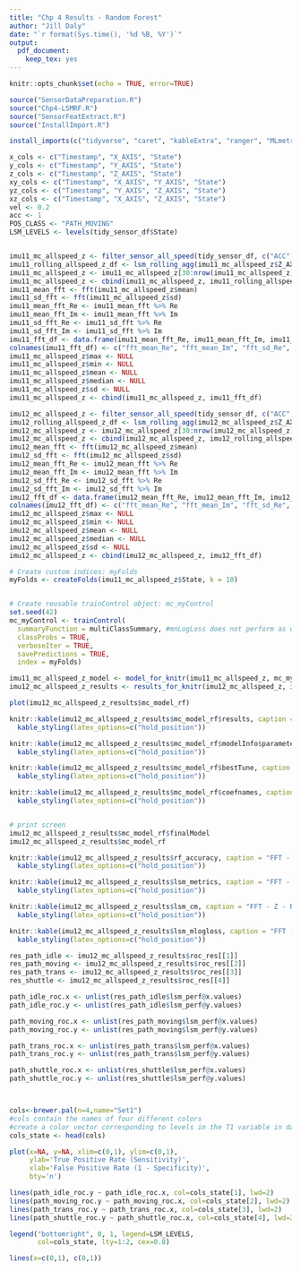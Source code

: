 ```yaml
---
title: "Chp 4 Results - Random Forest"
author: "Jill Daly"
date: "`r format(Sys.time(), '%d %B, %Y')`"
output:  
  pdf_document: 
    keep_tex: yes
---
```


```r
knitr::opts_chunk$set(echo = TRUE, error=TRUE)
```

```r
source("SensorDataPreparation.R")
source("Chp4-LSMRF.R")
source("SensorFeatExtract.R")
source("InstallImport.R")

install_imports(c("tidyverse", "caret", "kableExtra", "ranger", "MLmetrics", "RANN", "pROC", "gtable", "grid", "gridExtra", "RColorBrewer"))

```

```r
x_cols <- c("Timestamp", "X_AXIS", "State")
y_cols <- c("Timestamp", "Y_AXIS", "State")
z_cols <- c("Timestamp", "Z_AXIS", "State")
xy_cols <- c("Timestamp", "X_AXIS", "Y_AXIS", "State")
yz_cols <- c("Timestamp", "Y_AXIS", "Z_AXIS", "State")
xz_cols <- c("Timestamp", "X_AXIS", "Z_AXIS", "State")
vel <- 0.2
acc <- 1  
POS_CLASS <- "PATH_MOVING"
LSM_LEVELS <- levels(tidy_sensor_df$State)


imu11_mc_allspeed_z <- filter_sensor_all_speed(tidy_sensor_df, c("ACC", "MAG"), "IMU11", z_cols)
imu11_rolling_allspeed_z_df <- lsm_rolling_agg(imu11_mc_allspeed_z$Z_AXIS)
imu11_mc_allspeed_z <- imu11_mc_allspeed_z[30:nrow(imu11_mc_allspeed_z), c("Timestamp", "State")]
imu11_mc_allspeed_z <- cbind(imu11_mc_allspeed_z, imu11_rolling_allspeed_z_df)
imu11_mean_fft <- fft(imu11_mc_allspeed_z$mean)
imu11_sd_fft <- fft(imu11_mc_allspeed_z$sd)
imu11_mean_fft_Re <- imu11_mean_fft %>% Re
imu11_mean_fft_Im <- imu11_mean_fft %>% Im
imu11_sd_fft_Re <- imu11_sd_fft %>% Re
imu11_sd_fft_Im <- imu11_sd_fft %>% Im
imu11_fft_df <- data.frame(imu11_mean_fft_Re, imu11_mean_fft_Im, imu11_sd_fft_Re, imu11_sd_fft_Im)
colnames(imu11_fft_df) <- c("fft_mean_Re", "fft_mean_Im", "fft_sd_Re", "fft_sd_Im")
imu11_mc_allspeed_z$max <- NULL
imu11_mc_allspeed_z$min <- NULL
imu11_mc_allspeed_z$mean <- NULL
imu11_mc_allspeed_z$median <- NULL
imu11_mc_allspeed_z$sd <- NULL
imu11_mc_allspeed_z <- cbind(imu11_mc_allspeed_z, imu11_fft_df)

imu12_mc_allspeed_z <- filter_sensor_all_speed(tidy_sensor_df, c("ACC", "MAG"), "IMU12", z_cols)
imu12_rolling_allspeed_z_df <- lsm_rolling_agg(imu12_mc_allspeed_z$Z_AXIS)
imu12_mc_allspeed_z <- imu12_mc_allspeed_z[30:nrow(imu12_mc_allspeed_z), c("Timestamp", "State")]
imu12_mc_allspeed_z <- cbind(imu12_mc_allspeed_z, imu12_rolling_allspeed_z_df)
imu12_mean_fft <- fft(imu12_mc_allspeed_z$mean)
imu12_sd_fft <- fft(imu12_mc_allspeed_z$sd)
imu12_mean_fft_Re <- imu12_mean_fft %>% Re
imu12_mean_fft_Im <- imu12_mean_fft %>% Im
imu12_sd_fft_Re <- imu12_sd_fft %>% Re
imu12_sd_fft_Im <- imu12_sd_fft %>% Im
imu12_fft_df <- data.frame(imu12_mean_fft_Re, imu12_mean_fft_Im, imu12_sd_fft_Re, imu12_sd_fft_Im)
colnames(imu12_fft_df) <- c("fft_mean_Re", "fft_mean_Im", "fft_sd_Re", "fft_sd_Im")
imu12_mc_allspeed_z$max <- NULL
imu12_mc_allspeed_z$min <- NULL
imu12_mc_allspeed_z$mean <- NULL
imu12_mc_allspeed_z$median <- NULL
imu12_mc_allspeed_z$sd <- NULL
imu12_mc_allspeed_z <- cbind(imu12_mc_allspeed_z, imu12_fft_df)

```

```r

# Create custom indices: myFolds
myFolds <- createFolds(imu11_mc_allspeed_z$State, k = 10)


# Create reusable trainControl object: mc_myControl
set.seed(42)
mc_myControl <- trainControl(
  summaryFunction = multiClassSummary, #mnLogLoss does not perform as well
  classProbs = TRUE,
  verboseIter = TRUE,
  savePredictions = TRUE,
  index = myFolds)


```


```r

imu11_mc_allspeed_z_model <- model_for_knitr(imu11_mc_allspeed_z, mc_myControl, "FFT Z", 42)
imu12_mc_allspeed_z_results <- results_for_knitr(imu12_mc_allspeed_z, imu11_mc_allspeed_z_model$mc_model_rf, "FFT Z", 42)


```


<!--  Z FFT COMBINED MODEL RESULTS  -->

```r
plot(imu12_mc_allspeed_z_results$mc_model_rf)
```

```r
knitr::kable(imu12_mc_allspeed_z_results$mc_model_rf$results, caption = "FFT - Z - RF Training Model Results", booktabs=TRUE)%>% 
  kable_styling(latex_options=c("hold_position"))

knitr::kable(imu12_mc_allspeed_z_results$mc_model_rf$modelInfo$parameters, caption = "FFT - Z Combined - RF Model Tuning Params", booktabs=TRUE)%>% 
  kable_styling(latex_options=c("hold_position"))

knitr::kable(imu12_mc_allspeed_z_results$mc_model_rf$bestTune, caption = "FFT - Z Combined - RF Best Tuned Model from Caret", booktabs=TRUE)%>% 
  kable_styling(latex_options=c("hold_position"))

knitr::kable(imu12_mc_allspeed_z_results$mc_model_rf$coefnames, caption = "FFT - Z Combined - RF Model Coefficients", booktabs=TRUE)%>% 
  kable_styling(latex_options=c("hold_position"))


# print screen
imu12_mc_allspeed_z_results$mc_model_rf$finalModel 
imu12_mc_allspeed_z_results$mc_model_rf
```

```r
knitr::kable(imu12_mc_allspeed_z_results$rf_accuracy, caption = "FFT - Z - Validation Accuracy", booktabs=TRUE)%>% 
  kable_styling(latex_options=c("hold_position"))

knitr::kable(imu12_mc_allspeed_z_results$lsm_metrics, caption = "FFT - Z - RF Validation Metrics", booktabs=TRUE)%>% 
  kable_styling(latex_options=c("hold_position"))

knitr::kable(imu12_mc_allspeed_z_results$lsm_cm, caption = "FFT - Z - RF Vaidation Confusion Matrix", booktabs=TRUE)%>% 
  kable_styling(latex_options=c("hold_position"))

knitr::kable(imu12_mc_allspeed_z_results$lsm_mlogloss, caption = "FFT - Z - RF Vaidation LogLoss", booktabs=TRUE)%>% 
  kable_styling(latex_options=c("hold_position"))
```

```r
res_path_idle <- imu12_mc_allspeed_z_results$roc_res[[1]]
res_path_moving <- imu12_mc_allspeed_z_results$roc_res[[2]]
res_path_trans <- imu12_mc_allspeed_z_results$roc_res[[3]]
res_shuttle <- imu12_mc_allspeed_z_results$roc_res[[4]]

path_idle_roc.x <- unlist(res_path_idle$lsm_perf@x.values)
path_idle_roc.y <- unlist(res_path_idle$lsm_perf@y.values)

path_moving_roc.x <- unlist(res_path_moving$lsm_perf@x.values)
path_moving_roc.y <- unlist(res_path_moving$lsm_perf@y.values)

path_trans_roc.x <- unlist(res_path_trans$lsm_perf@x.values)
path_trans_roc.y <- unlist(res_path_trans$lsm_perf@y.values)

path_shuttle_roc.x <- unlist(res_shuttle$lsm_perf@x.values)
path_shuttle_roc.y <- unlist(res_shuttle$lsm_perf@y.values)



cols<-brewer.pal(n=4,name="Set1")
#cols contain the names of four different colors
#create a color vector corresponding to levels in the T1 variable in dat
cols_state <- head(cols)

plot(x=NA, y=NA, xlim=c(0,1), ylim=c(0,1),
     ylab='True Positive Rate (Sensitivity)',
     xlab='False Positive Rate (1 - Specificity)',
     bty='n')

lines(path_idle_roc.y ~ path_idle_roc.x, col=cols_state[1], lwd=2)
lines(path_moving_roc.y ~ path_moving_roc.x, col=cols_state[2], lwd=2)
lines(path_trans_roc.y ~ path_trans_roc.x, col=cols_state[3], lwd=2)
lines(path_shuttle_roc.y ~ path_shuttle_roc.x, col=cols_state[4], lwd=2)

legend("bottomright", 0, 1, legend=LSM_LEVELS, 
       col=cols_state, lty=1:2, cex=0.8)

lines(x=c(0,1), c(0,1))
```

